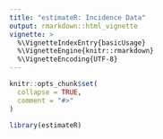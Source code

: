 ```yaml
---
title: "estimateR: Incidence Data"
output: rmarkdown::html_vignette
vignette: >
  %\VignetteIndexEntry{basicUsage}
  %\VignetteEngine{knitr::rmarkdown}
  %\VignetteEncoding{UTF-8}
---
```


```r
knitr::opts_chunk$set(
  collapse = TRUE,
  comment = "#>"
)
```

```r
library(estimateR)
```
